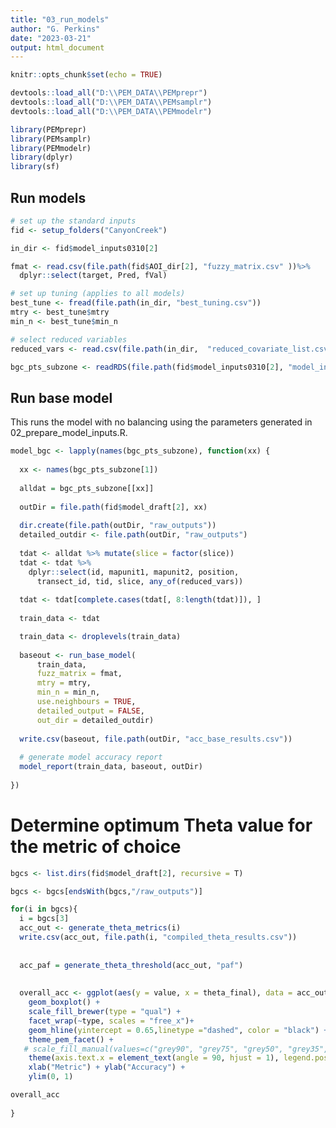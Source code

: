 ```yaml
---
title: "03_run_models"
author: "G. Perkins"
date: "2023-03-21"
output: html_document
---
```


```r
knitr::opts_chunk$set(echo = TRUE)
```

```r

devtools::load_all("D:\\PEM_DATA\\PEMprepr")
devtools::load_all("D:\\PEM_DATA\\PEMsamplr")
devtools::load_all("D:\\PEM_DATA\\PEMmodelr")

library(PEMprepr)
library(PEMsamplr)
library(PEMmodelr)
library(dplyr)
library(sf)

```

## Run models

```r
# set up the standard inputs 
fid <- setup_folders("CanyonCreek")

in_dir <- fid$model_inputs0310[2]

fmat <- read.csv(file.path(fid$AOI_dir[2], "fuzzy_matrix.csv" ))%>%
  dplyr::select(target, Pred, fVal)

# set up tuning (applies to all models)
best_tune <- fread(file.path(in_dir, "best_tuning.csv"))
mtry <- best_tune$mtry
min_n <- best_tune$min_n

# select reduced variables
reduced_vars <- read.csv(file.path(in_dir,  "reduced_covariate_list.csv")) %>% dplyr::pull()

bgc_pts_subzone <- readRDS(file.path(fid$model_inputs0310[2], "model_input_pts.rds"))

```

## Run base model 

This runs the model with no balancing using the parameters generated in 02_prepare_model_inputs.R. 


```r

model_bgc <- lapply(names(bgc_pts_subzone), function(xx) {
  
  xx <- names(bgc_pts_subzone[1])
  
  alldat = bgc_pts_subzone[[xx]]
  
  outDir = file.path(fid$model_draft[2], xx)
  
  dir.create(file.path(outDir, "raw_outputs"))
  detailed_outdir <- file.path(outDir, "raw_outputs")
 
  tdat <- alldat %>% mutate(slice = factor(slice))
  tdat <- tdat %>%
    dplyr::select(id, mapunit1, mapunit2, position,
      transect_id, tid, slice, any_of(reduced_vars))
  
  tdat <- tdat[complete.cases(tdat[, 8:length(tdat)]), ]
  
  train_data <- tdat 

  train_data <- droplevels(train_data)
  
  baseout <- run_base_model(
      train_data,
      fuzz_matrix = fmat,
      mtry = mtry,
      min_n = min_n,
      use.neighbours = TRUE, 
      detailed_output = FALSE, 
      out_dir = detailed_outdir)
  
  write.csv(baseout, file.path(outDir, "acc_base_results.csv"))
  
  # generate model accuracy report
  model_report(train_data, baseout, outDir)
  
})

```


# Determine optimum Theta value for the metric of choice


```r
bgcs <- list.dirs(fid$model_draft[2], recursive = T)

bgcs <- bgcs[endsWith(bgcs,"/raw_outputs")]

for(i in bgcs){
  i = bgcs[3]
  acc_out <- generate_theta_metrics(i)
  write.csv(acc_out, file.path(i, "compiled_theta_results.csv"))
  
  
  acc_paf = generate_theta_threshold(acc_out, "paf")
  
  
  overall_acc <- ggplot(aes(y = value, x = theta_final), data = acc_out ) + 
    geom_boxplot() +
    scale_fill_brewer(type = "qual") +
    facet_wrap(~type, scales = "free_x")+
    geom_hline(yintercept = 0.65,linetype ="dashed", color = "black") + 
    theme_pem_facet() +
   # scale_fill_manual(values=c("grey90", "grey75", "grey50", "grey35","grey10"))+
    theme(axis.text.x = element_text(angle = 90, hjust = 1), legend.position="none") +
    xlab("Metric") + ylab("Accuracy") + 
    ylim(0, 1)

overall_acc
  
}
  
```

